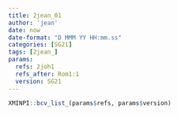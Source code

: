 ```yaml
---
title: 2jean_01
author: 'jean'
date: now
date-format: "D MMM YY HH:mm.ss"
categories: [SG21]
tags: [2jean_]
params:
  refs: 2joh1
  refs_after: Rom1:1
  version: SG21
---
```


```r
XMINPI::bcv_list_(params$refs, params$version)
```

